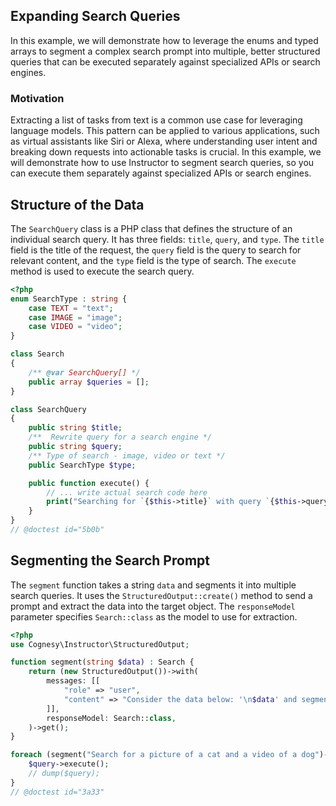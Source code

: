 ## Expanding Search Queries

In this example, we will demonstrate how to leverage the enums and typed arrays to segment a complex search prompt into multiple, better structured queries that can be executed separately against specialized APIs or search engines.

### Motivation

Extracting a list of tasks from text is a common use case for leveraging language models. This pattern can be applied to various applications, such as virtual assistants like Siri or Alexa, where understanding user intent and breaking down requests into actionable tasks is crucial. In this example, we will demonstrate how to use Instructor to segment search queries, so you can execute them separately against specialized APIs or search engines.


## Structure of the Data

The `SearchQuery` class is a PHP class that defines the structure of an individual search query. It has three fields: `title`, `query`, and `type`. The `title` field is the title of the request, the `query` field is the query to search for relevant content, and the `type` field is the type of search. The `execute` method is used to execute the search query.

```php
<?php
enum SearchType : string {
    case TEXT = "text";
    case IMAGE = "image";
    case VIDEO = "video";
}

class Search
{
    /** @var SearchQuery[] */
    public array $queries = [];
}

class SearchQuery
{
    public string $title;
    /**  Rewrite query for a search engine */
    public string $query;
    /** Type of search - image, video or text */
    public SearchType $type;

    public function execute() {
        // ... write actual search code here
        print("Searching for `{$this->title}` with query `{$this->query}` using `{$this->type->value}`\n");
    }
}
// @doctest id="5b0b"
```


## Segmenting the Search Prompt

The `segment` function takes a string `data` and segments it into multiple search queries. It uses the `StructuredOutput::create()` method to send a prompt and extract the data into the target object. The `responseModel` parameter specifies `Search::class` as the model to use for extraction.

```php
<?php
use Cognesy\Instructor\StructuredOutput;

function segment(string $data) : Search {
    return (new StructuredOutput())->with(
        messages: [[
            "role" => "user",
            "content" => "Consider the data below: '\n$data' and segment it into multiple search queries",
        ]],
        responseModel: Search::class,
    )->get();
}

foreach (segment("Search for a picture of a cat and a video of a dog")->queries as $query) {
    $query->execute();
    // dump($query);
}
// @doctest id="3a33"
```
